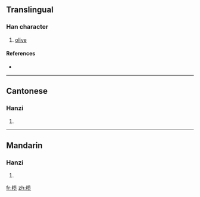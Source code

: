 {{also|欖}}
==Translingual==

===Han character===
{{Han char|rn=75|rad=木|as=09|sn=13|four=|canj=木中戈山 (DLIU)}}

# [[olive]]

====References====
* {{Han ref|kx=0542.191|hdz=21247.060|uh=6984|ud=27012}}

----

==Cantonese==

===Hanzi===
{{yue-hanzi|jyut=|y=laam5|tra=欖}}

# {{defn|Cantonese|sort=木09}}

----

==Mandarin==

===Hanzi===
{{cmn-hanzi|tra=欖|pin=[[lǎn]] ([[lan3]])|wg=lan<sup>3</sup>}}

# {{defn|Mandarin|sort=木09}}

[[fr:榄]]
[[zh:榄]]